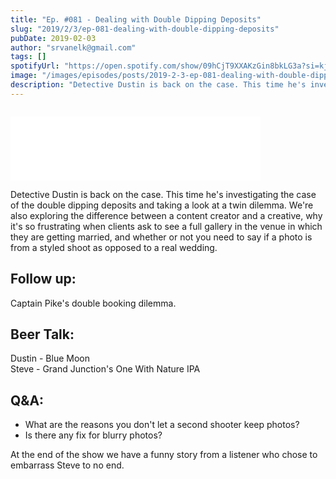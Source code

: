 ```yaml
---
title: "Ep. #081 - Dealing with Double Dipping Deposits"
slug: "2019/2/3/ep-081-dealing-with-double-dipping-deposits"
pubDate: 2019-02-03
author: "srvanelk@gmail.com"
tags: []
spotifyUrl: "https://open.spotify.com/show/09hCjT9XXAKzGin8bkLG3a?si=kjRZvQ1JTb6Ov3HVzSSlWA"
image: "/images/episodes/posts/2019-2-3-ep-081-dealing-with-double-dipping-deposits/ashley+under+the+viel-1.webp"
description: "Detective Dustin is back on the case. This time he's investigating the case of the double dipping deposits and taking a look at a twin dilemma. We're also exploring the difference between a content creator and a creative, why it's so frustrating when clients ask to see a full gallery in the venue in which they are getting married, and whether or not you need to say if a photo is from a styled shoot as opposed to a real wedding."
---
```


<figure>
  <img src="/images/episodes/posts/2019-2-3-ep-081-dealing-with-double-dipping-deposits/ashley+under+the+viel-1.webp" alt="" />
</figure>
<iframe class="embedly-embed" src="//cdn.embedly.com/widgets/media.html?src=https%3A%2F%2Fanchor.fm%2Fweddingphotohangover%2Fembed%2Fepisodes%2FEp--081---Dealing-with-Double-Dipping-Deposits-e33oa8&url=https%3A%2F%2Fanchor.fm%2Fweddingphotohangover%2Fepisodes%2FEp--081---Dealing-with-Double-Dipping-Deposits-e33oa8&image=https%3A%2F%2Fs3-us-west-2.amazonaws.com%2Fanchor-generated-image-bank%2Fproduction%2Fpodcast_uploaded_episode400%2F805714%2F805714-1549227416273-720aca5036583.jpg&key=61d05c9d54e8455ea7a9677c366be814&type=text%2Fhtml&schema=anchor&wmode=opaque" width="400" height="102" scrolling="no" frameborder="0" allow="autoplay; fullscreen" allowfullscreen="true"></iframe>

Detective Dustin is back on the case. This time he's investigating the case of the double dipping deposits and taking a look at a twin dilemma. We're also exploring the difference between a content creator and a creative, why it's so frustrating when clients ask to see a full gallery in the venue in which they are getting married, and whether or not you need to say if a photo is from a styled shoot as opposed to a real wedding.

## Follow up: 
Captain Pike's double booking dilemma.

## Beer Talk:  
Dustin - Blue Moon  
Steve - Grand Junction's One With Nature IPA

## Q&A:
- What are the reasons you don't let a second shooter keep photos?
- Is there any fix for blurry photos?

At the end of the show we have a funny story from a listener who chose to embarrass Steve to no end.
